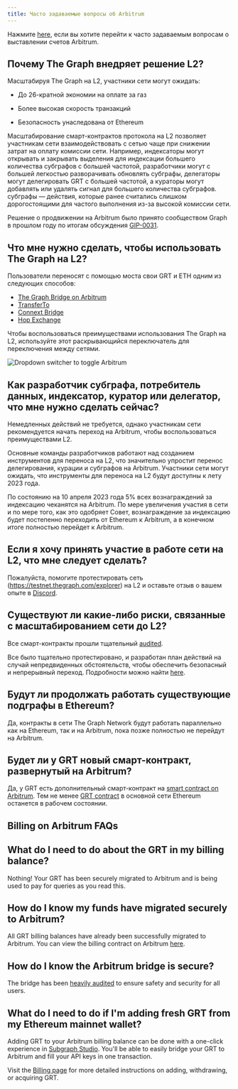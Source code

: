 ```yaml
---
title: Часто задаваемые вопросы об Arbitrum
---
```


Нажмите [here](#billing-on-arbitrum-faqs), если вы хотите перейти к часто задаваемым вопросам о выставлении счетов Arbitrum.

## Почему The Graph внедряет решение L2?

Масштабируя The Graph на L2, участники сети могут ожидать:

-   До 26-кратной экономии на оплате за газ

-   Более высокая скорость транзакций

-   Безопасность унаследована от Ethereum

Масштабирование смарт-контрактов протокола на L2 позволяет участникам сети взаимодействовать с сетью чаще при снижении затрат на оплату комиссии сети. Например, индексаторы могут открывать и закрывать выделения для индексации большего количества субграфов с большей частотой, разработчики могут с большей легкостью разворачивать обновлять субграфы, делегаторы могут делегировать GRT с большей частотой, а кураторы могут добавлять или удалять сигнал для большего количества субграфов. субграфы — действия, которые ранее считались слишком дорогостоящими для частого выполнения из-за высокой комиссии сети.

Решение о продвижении на Arbitrum было принято сообществом Graph в прошлом году по итогам обсуждения [GIP-0031](https://forum.thegraph.com/t/gip-0031-arbitrum-grt-bridge/3305).

## Что мне нужно сделать, чтобы использовать The Graph на L2?

Пользователи переносят с помощью моста свои GRT и ETH одним из следующих способов:

-   [The Graph Bridge on Arbitrum](https://bridge.arbitrum.io/?l2ChainId=42161)
-   [TransferTo](https://transferto.xyz/swap)
-   [Connext Bridge](https://bridge.connext.network/)
-   [Hop Exchange](https://app.hop.exchange/#/send?token=ETH)

Чтобы воспользоваться преимуществами использования The Graph на L2, используйте этот раскрывающийся переключатель для переключения между сетями.

![Dropdown switcher to toggle Arbitrum](/img/arbitrum-screenshot-toggle.png)

## Как разработчик субграфа, потребитель данных, индексатор, куратор или делегатор, что мне нужно сделать сейчас?

Немедленных действий не требуется, однако участникам сети рекомендуется начать переход на Arbitrum, чтобы воспользоваться преимуществами L2.

Основные команды разработчиков работают над созданием инструментов для переноса на L2, что значительно упростит перенос делегирования, курации и субграфов на Arbitrum. Участники сети могут ожидать, что инструменты для переноса на L2 будут доступны к лету 2023 года.

По состоянию на 10 апреля 2023 года 5% всех вознаграждений за индексацию чеканятся на Arbitrum. По мере увеличения участия в сети и по мере того, как это одобряет Совет, вознаграждение за индексацию будет постепенно переходить от Ethereum к Arbitrum, а в конечном итоге полностью перейдет к Arbitrum.

## Если я хочу принять участие в работе сети на L2, что мне следует сделать?

Пожалуйста, помогите протестировать сеть (https://testnet.thegraph.com/explorer) на L2 и оставьте отзыв о вашем опыте в [Discord](https://discord.gg/vtvv7FP).

## Существуют ли какие-либо риски, связанные с масштабированием сети до L2?

Все смарт-контракты прошли тщательный [audited](https://github.com/graphprotocol/contracts/blob/dev/audits/OpenZeppelin/2022-07-graph-arbitrum-bridge-audit.pdf).

Все было тщательно протестировано, и разработан план действий на случай непредвиденных обстоятельств, чтобы обеспечить безопасный и непрерывный переход. Подробности можно найти [here](https://forum.thegraph.com/t/gip-0037-the-graph-arbitrum-deployment-with-linear-rewards-minted-in-l2/3551#risks-and-security-considerations-20).

## Будут ли продолжать работать существующие подграфы в Ethereum?

Да, контракты в сети The Graph Network будут работать параллельно как на Ethereum, так и на Arbitrum, пока позже полностью не перейдут на Arbitrum.

## Будет ли у GRT новый смарт-контракт, развернутый на Arbitrum?

Да, у GRT есть дополнительный смарт-контракт на [smart contract on Arbitrum](https://arbiscan.io/address/0x9623063377ad1b27544c965ccd7342f7ea7e88c7). Тем не менее [GRT contract](https://etherscan.io/token/0xc944e90c64b2c07662a292be6244bdf05cda44a7) в основной сети Ethereum останется в рабочем состоянии.

## Billing on Arbitrum FAQs

## What do I need to do about the GRT in my billing balance?

Nothing! Your GRT has been securely migrated to Arbitrum and is being used to pay for queries as you read this.

## How do I know my funds have migrated securely to Arbitrum?

All GRT billing balances have already been successfully migrated to Arbitrum. You can view the billing contract on Arbitrum [here](https://arbiscan.io/address/0x1B07D3344188908Fb6DEcEac381f3eE63C48477a).

## How do I know the Arbitrum bridge is secure?

The bridge has been [heavily audited](https://code4rena.com/contests/2022-10-the-graph-l2-bridge-contest) to ensure safety and security for all users.

## What do I need to do if I'm adding fresh GRT from my Ethereum mainnet wallet?

Adding GRT to your Arbitrum billing balance can be done with a one-click experience in [Subgraph Studio](https://thegraph.com/studio/). You'll be able to easily bridge your GRT to Arbitrum and fill your API keys in one transaction.

Visit the [Billing page](https://thegraph.com/docs/en/billing/) for more detailed instructions on adding, withdrawing, or acquiring GRT.
